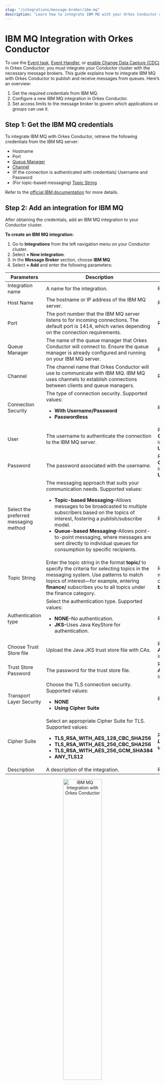 ```yaml
---
slug: "/integrations/message-broker/ibm-mq"
description: "Learn how to integrate IBM MQ with your Orkes Conductor cluster."
---
```


# IBM MQ Integration with Orkes Conductor

To use the [Event task](https://orkes.io/content/reference-docs/system-tasks/event), [Event Handler](https://orkes.io/content/developer-guides/event-handler), or [enable Change Data Capture (CDC)](https://orkes.io/content/developer-guides/enabling-cdc-on-conductor-workflows) in Orkes Conductor, you must integrate your Conductor cluster with the necessary message brokers. This guide explains how to integrate IBM MQ with Orkes Conductor to publish and receive messages from queues. Here’s an overview:

1. Get the required credentials from IBM MQ.
2. Configure a new IBM MQ integration in Orkes Conductor.
3. Set access limits to the message broker to govern which applications or groups can use it.

## Step 1: Get the IBM MQ credentials

To integrate IBM MQ with Orkes Conductor, retrieve the following credentials from the IBM MQ server:

- Hostname
- Port
- [Queue Manager](https://www.ibm.com/docs/en/ibm-mq/9.4?topic=configuring-creating-queue-managers-multiplatforms)
- [Channel](https://www.ibm.com/docs/en/ibm-mq/9.4?topic=explorer-channels)
- (If the connection is authenticated with credentials) Username and Password
- (For topic-based messaging) [Topic String](https://www.ibm.com/docs/en/ibm-mq/9.4?topic=topics-topic-strings)

Refer to the [official IBM documentation](https://www.ibm.com/docs/en/ibm-mq) for more details.

## Step 2: Add an integration for IBM MQ

After obtaining the credentials, add an IBM MQ integration to your Conductor cluster.

**To create an IBM MQ integration:**

1. Go to **Integrations** from the left navigation menu on your Conductor cluster.
2. Select **+ New integration**.
3. In the **Message Broker** section, choose **IBM MQ**.
4. Select **+ Add** and enter the following parameters:

| Parameters | Description | Required / Optional |
| ---------- | ----------- | ------------------- | 
| Integration name | A name for the integration. | Required. | 
| Host Name | The hostname or IP address of the IBM MQ server. | Required. | 
| Port | The port number that the IBM MQ server listens to for incoming connections.  The default port is 1414, which varies depending on the connection requirements. | Required. | 
| Queue Manager | The name of the queue manager that Orkes Conductor will connect to. Ensure the queue manager is already configured and running on your IBM MQ server. | Required. | 
| Channel | The channel name that Orkes Conductor will use to communicate with IBM MQ. IBM MQ uses channels to establish connections between clients and queue managers. | Required. | 
| Connection Security | The type of connection security. Supported values:<ul><li>**With Username/Password**</li><li>**Passwordless**</li></ul> | Required. | 
| User | The username to authenticate the connection to the IBM MQ server. | Required if **_Connection Security_** is **With Username/Password**. | 
| Password | The password associated with the username. | Required if **_Connection Security_** is **With Username/Password**. | 
| Select the preferred messaging method | The messaging approach that suits your communication needs. Supported values:<ul><li>**Topic-based Messaging**–Allows messages to be broadcasted to multiple subscribers based on the topics of interest, fostering a publish/subscribe model.</li><li>**Queue-based Messaging**–Allows point-to-point messaging, where messages are sent directly to individual queues for consumption by specific recipients.</li></ul> | Required. | 
| Topic String | Enter the topic string in the format **topic/** to specify the criteria for selecting topics in the messaging system. Use patterns to match topics of interest—for example, entering **finance/** subscribes you to all topics under the finance category. | Required if the messaging method is chosen as **Queue-based Messaging**. | 
| Authentication type | Select the authentication type. Supported values:<ul><li>**NONE**–No authentication.</li><li>**JKS**–Uses Java KeyStore for authentication. </li></ul> | Required. | 
| Choose Trust Store file | Upload the Java JKS trust store file with CAs. | Required if **_Authentication type_** is **JKS**. | 
| Trust Store Password | The password for the trust store file. | Required if **_Authentication type_** is **JKS**. | 
| Transport Layer Security | Choose the TLS connection security. Supported values:<ul><li>**NONE**</li><li>**Using Cipher Suite**</li></ul> | Required. | 
| Cipher Suite | Select an appropriate Cipher Suite for TLS. Supported values:<ul><li>**TLS_RSA_WITH_AES_128_CBC_SHA256**</li><li>**TLS_RSA_WITH_AES_256_CBC_SHA256**</li><li>**TLS_RSA_WITH_AES_256_GCM_SHA384**</li><li>**ANY_TLS12**</li></ul> | Required if **_Transport Layer Security_** is **usingCipherSuite**. | 
| Description | A description of the integration. | Required. | 

<p align="center"><img src="/content/img/integration-ibm-mq-messaging.png" alt="IBM MQ Integration with Orkes Conductor" width="50%" height="auto"/></p>

5. (Optional) Toggle the **Active** button off if you don’t want to activate the integration instantly.
6. Select **Save**.

## Step 3: Set access limits to integration

Once the integration is configured, set access controls to manage which [applications](https://orkes.io/content/access-control-and-security/applications) or [groups](https://orkes.io/content/access-control-and-security/users-and-groups#groups) can use the message broker.

**To provide access to an application or group:**

1. Go to **Access Control** > **Applications** or **Groups** from the left navigation menu on your Conductor cluster.
2. Create a new group/application or select an existing one.
3. In the **Permissions** section, select **+ Add Permission**.
4. In the **Integration** tab, select the required message broker and toggle the necessary permissions.

<p align="center"><img src="/content/img/rbac-ibm-mq.png" alt="Configuring RBAC for IBM MQ Integration" width="70%" height="auto"/></p>

The group or application can now access the message broker according to the configured permissions.

## Next steps

With the integration in place, you can now:

- [Create Event Handlers](https://orkes.io/content/developer-guides/event-handler).
- [Configure Event tasks](https://orkes.io/content/reference-docs/system-tasks/event).
- [Enable Change Data Capture (CDC)](https://orkes.io/content/developer-guides/enabling-cdc-on-conductor-workflows) to send workflow state changes to message brokers.